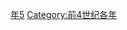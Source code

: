 {{Catnav|頁面分類|历史|歷史時代|年|4世纪各年}}
{{Commons category|365 BC}}

[[Category:前360年代|年5]]
[[Category:前4世纪各年|Category:前4世纪各年]]